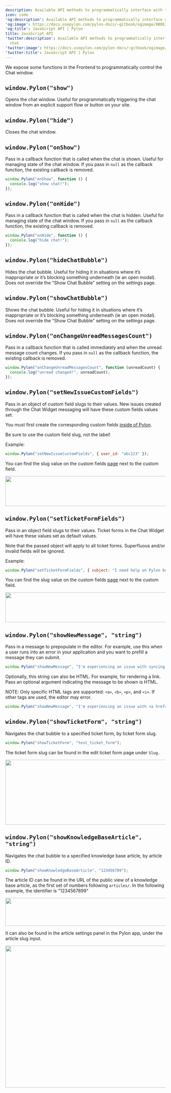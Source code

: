 ---
description: Available API methods to programmatically interface with the chat
icon: code
'og:description': Available API methods to programmatically interface with the chat
'og:image': https://docs.usepylon.com/pylon-docs/~gitbook/ogimage/0B0EJmeza7hTYvMCuKNb
'og:title': JavaScript API | Pylon
title: JavaScript API
'twitter:description': Available API methods to programmatically interface with the
  chat
'twitter:image': https://docs.usepylon.com/pylon-docs/~gitbook/ogimage/0B0EJmeza7hTYvMCuKNb
'twitter:title': JavaScript API | Pylon
---
We expose some functions in the Frontend to programmatically control the Chat window.

## `window.Pylon("show")`

Opens the chat window. Useful for programmatically triggering the chat window from an explicit support flow or button on your site.

## `window.Pylon("hide")`

Closes the chat window.

## `window.Pylon("onShow")`

Pass in a callback function that is called when the chat is shown. Useful for managing state of the chat window. If you pass in `null` as the callback function, the existing callback is removed.


```js
window.Pylon("onShow", function () {
  console.log("show chat!");
});
```

## `window.Pylon("onHide")`

Pass in a callback function that is called when the chat is hidden. Useful for managing state of the chat window. If you pass in `null` as the callback function, the existing callback is removed.


```js
window.Pylon("onHide", function () {
  console.log("hide chat!");
});
```

## `window.Pylon("hideChatBubble")`

Hides the chat bubble. Useful for hiding it in situations where it’s inappropriate or it’s blocking something underneath (ie an open modal). Does not override the “Show Chat Bubble” setting on the settings page.

## `window.Pylon("showChatBubble")`

Shows the chat bubble. Useful for hiding it in situations where it’s inappropriate or it’s blocking something underneath (ie an open modal). Does not override the “Show Chat Bubble” setting on the settings page.

## `window.Pylon("onChangeUnreadMessagesCount")`

Pass in a callback function that is called immediately and when the unread message count changes. If you pass in `null` as the callback function, the existing callback is removed.


```js
window.Pylon("onChangeUnreadMessagesCount", function (unreadCount) {
  console.log("unread changed!", unreadCount);
});
```

## `window.Pylon("setNewIssueCustomFields")`

Pass in an object of custom field slugs to their values. New issues created through the Chat Widget messaging will have these custom fields values set.

You must first create the corresponding custom fields [inside of Pylon](https://app.usepylon.com/settings/issue-custom-fields).

<Info>
Be sure to use the custom field slug, not the label!
</Info>

Example:


```js
window.Pylon("setNewIssueCustomFields", { user_id: "abc123" });
```

You can find the slug value on the custom fields [page](https://app.usepylon.com/settings/issue-custom-fields) next to the custom field.

<Frame>
<img alt="" class="block" data-testid="zoom-image" fetchpriority="low" height="94" loading="lazy" sizes="(max-width: 640px) 400px, 768px" src="/images/711b6a6a.png" width="831"/>
</Frame>

## `window.Pylon("setTicketFormFields")`

Pass in an object field slugs to their values. Ticket forms in the Chat Widget will have these values set as default values.

Note that the passed object will apply to all ticket forms. Superfluous and/or invalid fields will be ignored.

Example:


```js
window.Pylon("setTicketFormFields", { subject: "I need help on Pylon because..." });
```

You can find the slug value on the custom fields [page](https://app.usepylon.com/settings/issue-custom-fields) next to the custom field.

<Frame>
<img alt="" class="block" data-testid="zoom-image" fetchpriority="low" height="94" loading="lazy" sizes="(max-width: 640px) 400px, 768px" src="/images/711b6a6a.png" width="831"/>
</Frame>

## `window.Pylon("showNewMessage", "string")`

Pass in a message to prepopulate in the editor. For example, use this when a user runs into an error in your application and you want to prefill a message they can submit.

```js
window.Pylon("showNewMessage", "I'm experiencing an issue with syncing from Google Sheets to Email and could use some assistance");
```

Optionally, this string can also be HTML. For example, for rendering a link. Pass an optional argument indicating the message to be shown is HTML.

NOTE: Only specific HTML tags are supported: `<a>`, `<b>`, `<p>`, and `<i>`. If other tags are used, the editor may error.

```js
window.Pylon("showNewMessage", "I'm experiencing an issue with <a href='https://www.app.company.com/sync/123'>syncing</a> from Google Sheets to Email and could use some assistance", { isHtml: true});
```

## `window.Pylon("showTicketForm", "string")`

Navigates the chat bubble to a specified ticket form, by ticket form slug.


```js
window.Pylon("showTicketForm", "test_ticket_form");
```

The ticket form slug can be found in the edit ticket form page under `Slug.`

<Frame>
<img alt="" class="block" data-testid="zoom-image" fetchpriority="low" height="204" loading="lazy" sizes="(max-width: 640px) 400px, 768px" src="/images/8d6224e4.png" width="1250"/>
</Frame>

## `window.Pylon("showKnowledgeBaseArticle", "string")`

Navigates the chat bubble to a specified knowledge base article, by article ID.


```js
window.Pylon("showKnowledgeBaseArticle", "123456789");
```

The article ID can be found in the URL of the public view of a knowledge base article, as the first set of numbers following `articles/`. In the following example, the identifier is "1234567899"

<Frame caption="https://support.usepylon.com/articles/1234567899-how-to">
<img alt="" class="block" data-testid="zoom-image" fetchpriority="low" height="88" loading="lazy" sizes="(max-width: 640px) 400px, 768px" src="/images/b3817022.png" width="866"/>
</Frame>

It can also be found in the article settings panel in the Pylon app, under the article slug input.

<Frame>
<img alt="" class="block" data-testid="zoom-image" fetchpriority="low" height="446" loading="lazy" sizes="(max-width: 640px) 400px, 768px" src="/images/32698eb8.png" width="972"/>
</Frame>
